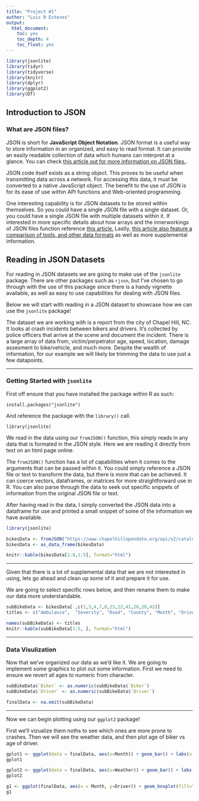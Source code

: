 ```yaml
---
title: "Project #1"
author: "Luis R Esteves"
output:
  html_document:
    toc: yes
    toc_depth: 4
    toc_float: yes
---
```


```r
library(jsonlite)
library(tidyr)
library(tidyverse)
library(knitr)
library(dplyr)
library(ggplot2)
library(DT)
```

## **Introduction to JSON**


### **What are JSON files?**

JSON is short for **JavaScript Object Notation**. JSON format is a useful way to store information in an organized, and easy to read format. It can provide an easily readable collection of data which humans can interpret at a glance. You can check [this article out for more information on JSON files.](https://www.copterlabs.com/json-what-it-is-how-it-works-how-to-use-it/).

JSON code itself exists as a string object. This proves to be useful when transmitting data across a network. For accessing this data, it must be converted to a native JavaScript object. The benefit to the use of JSON is for its ease of use within API functions and Web-oriented programming. 

One interesting capability is for JSON datasets to be stored within themselves. So you could have a single JSON file with a single dataset. Or, you could have a single JSON file with multiple datasets within it. If interested in more specific details about how arrays and the innerworkings of JSON files function reference [this article.](https://developer.mozilla.org/en-US/docs/Learn/JavaScript/Objects/JSON) Lastly, [this article also feature a comparison of tools, and other data formats](https://www.impressivewebs.com/what-is-json-introduction-guide-for-beginners/) as well as more supplemental information. 

## **Reading in JSON Datasets**

For reading in JSON datasets we are going to make use of the `jsonlite` package. There are other packages such as `rjson`, but I've chosen to go through with the use of this package since there is a handy vignette available, as well as easy to use capabilities for dealing with JSON files. 

Below we will start with reading in a JSON dataset to showcase how we can use the `jsonlite` package!

The dataset we are working with is a report from the city of Chapel Hill, NC. It looks at crash incidents between bikers and drivers. It's collected by police officers that arrive at the scene and document the incident. There is a large array of data from, victim/perpetrator age, speed, location, damage assesment to bike/vehicle, and much more. Despite the wealth of information, for our example we will likely be trimming the data to use just a few datapoints. 

-----------------------------------------------------------------------------------------------------------------------------------------------------------------


### **Getting Started with `jsonlite`**

First off ensure that you have installed the package within R as such:

`install.packages("jsonlite")`

And reference the package with the `library()` call. 

`library(jsonlite)`

We read in the data using our `fromJSON()` function, this simply reads in any data that is formated in the JSON style. Here we are reading it directly from text on an html page online. 

The `fromJSON()` function has a lot of capabilities when it comes to the arguments that can be passed within it. You could simply reference a JSON file or text to transform the data, but there is more that can be achieved. It can coerce vectors, dataframes, or matrices for more straightforward use in R. You can also parse through the data to seek out specific snippets of information from the original JSON file or text. 

After having read in the data, I simply converted the JSON data into a dataframe for use and printed a small snippet of some of the information we have available. 
```r
library(jsonlite)

bikesData <- fromJSON("https://www.chapelhillopendata.org/api/v2/catalog/datasets/bicycle-crash-data-chapel-hill-region/exports/json")
bikesData <- as_data_frame(bikesData)

knitr::kable(bikesData[1:8,1:5], format="html")
```

-----------------------------------------------------------------------------------------------------------------------------------------------------------------

Given that there is a lot of supplemental data that we are not interested in using, lets go ahead and clean up some of it and prepare it for use. 

We are going to select specific rows below, and then rename them to make our data more understandable. 


```r
subBikeData <- bikesData[ ,c(1,3,4,7,8,23,22,41,26,28,42)]
titles <- c("Ambulance",  "Severity", "Road", "County", "Month", "Driver Injury", "Biker", "Driver", "Intoxicated", "Light", "Weather")

names(subBikeData) <- titles
knitr::kable(subBikeData[1:5, ], format="html")
```

----------------------------------------------------------------------------------------------------------------------------------------------------------------

### **Data Visulization**

Now that we've organized our data as we'd like it. We are going to implement some graphics to plot out some information. First we need to ensure we revert all ages to numeric from character. 

```r

subBikeData$`Biker` <- as.numeric(subBikeData$`Biker`)
subBikeData$`Driver` <- as.numeric(subBikeData$`Driver`)

finalData <- na.omit(subBikeData)

```

----------------------------------------------------------------------------------------------------------------------------------------------------------------


Now we can begin plotting using our `ggplot2` package! 

First we'll vizualize them noths to see which ones are more prone to crashes. Then we will see the weather data, and then plot age of biker vs age of driver. 

```r

gplot1 <- ggplot(data = finalData, aes(x=Month)) + geom_bar() + labs(x ="Crashes per Month")
gplot1

gplot2 <- ggplot(data = finalData, aes(x=Weather)) + geom_bar() + labs(x ="Daytime Conditions")
gplot2

g1 <- ggplot(finalData, aes(x = Month, y=Driver)) + geom_boxplot(fill="white") + labs(x = "Months", title = "Boxplot Driver Age") + geom_point(aes(position = "jitter"))
g1

                                                                                                                                                               
```
